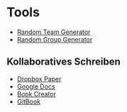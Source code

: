 # Tools

* [Random Team Generator](https://www.randomlists.com/team-generator)
* [Random Group Generator](http://www.aschool.us/random/random-pair.php)

## Kollaboratives Schreiben

* [Dropbox Paper](https://paper.dropbox.com/?_tk=dropbox_web_logged_out_landing_page&role=personal)
* [Google Docs](https://www.google.de/intl/de/docs/about/)
* [Book Creator](https://bookcreator.com/)
* [GitBook](https://www.gitbook.com/)

